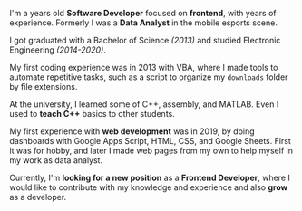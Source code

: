 I'm a <Age date='1996-09-12T00:00:00.000Z' /> years old **Software Developer** focused on **frontend**, with <Age date='2019-12-01T00:00:00.000Z' /> years of experience. Formerly I was a **Data Analyst** in the mobile esports scene. 

I got graduated with a Bachelor of Science _(2013)_ and studied Electronic Engineering _(2014-2020)_.

My first coding experience was in 2013 with VBA, where I made tools to automate repetitive tasks, such as a script to organize my `downloads` folder by file extensions.

At the university, I learned some of C++, assembly, and MATLAB. Even I used to **teach C++** basics to other students.

My first experience with **web development** was in 2019, by doing dashboards with Google Apps Script, HTML, CSS, and Google Sheets. First it was for hobby, and later I made web pages from my own to help myself in my work as data analyst.

Currently, I'm **looking for a new position** as a **Frontend Developer**, where I would like to contribute with my knowledge and experience and also **grow** as a developer.
